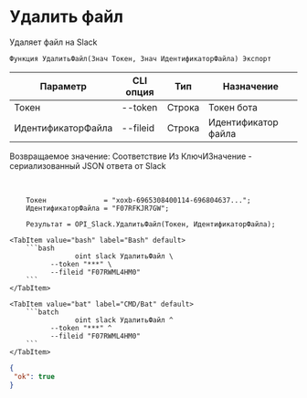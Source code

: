 ﻿---
sidebar_position: 4
---


# Удалить файл
 Удаляет файл на Slack



`Функция УдалитьФайл(Знач Токен, Знач ИдентификаторФайла) Экспорт`

  | Параметр | CLI опция | Тип | Назначение |
  |-|-|-|-|
  | Токен | --token | Строка | Токен бота |
  | ИдентификаторФайла | --fileid | Строка | Идентификатор файла |

  
  Возвращаемое значение:   Соответствие Из КлючИЗначение - сериализованный JSON ответа от Slack

<br/>




```bsl title="Пример кода"
    Токен              = "xoxb-6965308400114-696804637...";
    ИдентификаторФайла = "F07RFKJR7GW";

    Результат = OPI_Slack.УдалитьФайл(Токен, ИдентификаторФайла);
```
    

 <Tabs>
  
    <TabItem value="bash" label="Bash" default>
        ```bash
                    oint slack УдалитьФайл \
              --token "***" \
              --fileid "F07RWML4HM0"
        ```
    </TabItem>
  
    <TabItem value="bat" label="CMD/Bat" default>
        ```batch
                    oint slack УдалитьФайл ^
              --token "***" ^
              --fileid "F07RWML4HM0"
        ```
    </TabItem>
</Tabs>


```json title="Результат"
{
 "ok": true
}
```
